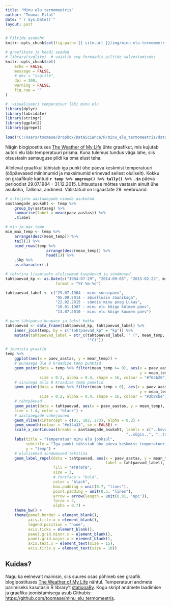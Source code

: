 ```yaml
---
title: "Minu elu termomeetris"
author: "Toomas Eilat"
date: "`r Sys.Date()`"
layout: post
---
```


```r
# Piltide asukoht
knitr::opts_chunk$set(fig.path='{{ site.url }}/img/minu-elu-termomeetris-')
```

```r
# graafikute ja koodi seaded
# library(svglite)  # vajalik svg formaadis piltide salvestamiseks
knitr::opts_chunk$set(
    echo = FALSE, 
    message = FALSE,
    # dev = "svglite",
    dpi = 300,
    warning = FALSE,
    fig.cap = ""
)
```

```r
#  visualiseeri temperatuur läbi minu elu
library(dplyr)
library(lubridate)
library(stringr)
library(ggplot2)
library(ggrepel)
 
load("C:/Users/toomase/Dropbox/DataScience/R/minu_elu_termomeetris/data/temp.Rdata")

```

Nägin blogipostituses [The Weather of My Life](http://livingwithdata.com/life_weather.html) ühte graafikut, mis kujutab autori elu läbi temperatuuri prisma. Kuna tulemus tundus väga lahe, siis otsustasin samsuguse pildi ka oma elust teha.

Alloleval graafikul tähistab iga punkt ühe päeva keskmist temperatuuri (ööpäevased miinimumid ja maksimumid erinevad sellest oluliselt). Kokku on graafikule kantud __`r temp %>% ungroup() %>% tally() %>% .$n`__ päeva perioodist 29.07.1984 - 31.12.2015. Lihtsustuse mõttes vaatasin ainult ühe asukoha, Tallinna, andmeid. Välistatud on liigaastate 29. veebruarid.

```r
# x-teljele aastaaegade nimede asukohad
aastaaegade_asukoht <- temp %>%
    group_by(aastaaeg) %>%
    summarise(label = mean(paev_aastas)) %>%
    .$label

# min ja max temp 
min_max_temp <- temp %>%
    arrange(desc(mean_temp)) %>%
    tail(1) %>%
    bind_rows(temp %>%
                  arrange(desc(mean_temp)) %>%
                  head(1)) %>%
    .$kp %>%
    as.character(.)

# tekstina lisamiseks olulisemad kuupäevad ja sündmused
tahtpaevad_kp <- as.Date(c("1984-07-29", "2014-09-05", "2015-02-22", min_max_temp), 
                      format = "%Y-%m-%d")

tahtpaevad_label <- c("29.07.1984 - minu sünnipäev",
                      "05.09.2014 - abiellusin Jaanikaga",
                      "22.02.2015 - sündis minu poeg Lukas",
                      "10.01.1987 - minu elu kõige külmem päev",
                      "13.07.2010 - minu elu kõige kuumem päev")

# pane tähtpäeva kuupäev ja tekst kokku
tahtpaevad <- data_frame(tahtpaevad_kp, tahtpaevad_label) %>%
    inner_join(temp, by = c("tahtpaevad_kp" = "kp")) %>%
    mutate(tahtpaevad_label = str_c(tahtpaevad_label, " (", mean_temp,
                                    "°C)"))

# joonista graafik
temp %>%
    ggplot(aes(x = paev_aastas, y = mean_temp)) +
    # punasega üle 0 kraadise temp punktid
    geom_point(data = temp %>% filter(mean_temp >= 0), aes(x = paev_aastas, 
                                                           y = mean_temp),
               size = 0.2, alpha = 0.4, shape = 16, colour = "#f03b20") +
    # sinisega alla 0 kraadise temp punktid
    geom_point(data = temp %>% filter(mean_temp < 0), aes(x = paev_aastas, 
                                                           y = mean_temp),
               size = 0.2, alpha = 0.4, shape = 16, colour = "#2b8cbe") +
    # tähtpäevad
    geom_point(data = tahtpaevad, aes(x = paev_aastas, y = mean_temp),
    size = 1.4, color = "black") +
    # aastaaegade vahejooned
    geom_vline(xintercept = c(91, 182, 273), alpha = 0.2) +
    geom_smooth(colour = "#e34a33", se = FALSE) +
    scale_x_continuous(breaks = aastaaegade_asukoht, labels = c("..kevad..", "..suvi..", 
                                                     "..sügis..", "..talv..")) +
    labs(title = "Temperatuur minu elu jooksul",
         subtitle = "Iga punkt tähistab ühe päeva keskmist temperatuuri Tallinnas perioodil 29.07.1984 - 31.12.2015",
         y = "temp") +
    # olulisemad sündumused tekstina
    geom_label_repel(data = tahtpaevad, aes(x = paev_aastas, y = mean_temp, 
                                            label = tahtpaevad_label), 
                     fill = "#f0f0f0",
                     size = 3,
                     # fontface = "bold",
                     color = "black",
                     box.padding = unit(0.7, "lines"),
                     point.padding = unit(0.5, "lines"),
                     arrow = arrow(length = unit(0.01, 'npc')),
                     force = 4,
                     alpha = 0.7) +
    theme_bw() +
    theme(panel.border = element_blank(),
          axis.title.x = element_blank(),
          legend.position = "none",
          axis.ticks = element_blank(),
          panel.grid.minor.x = element_blank(),
          panel.grid.major.x = element_blank(),
          axis.text.x = element_text(size = 15),
          axis.title.y = element_text(size = 10))
```

## Kuidas?
Nagu ka eelnevalt mainisin, siis suures osas põhineb see graafik blogipostituses [The Weather of My Life](http://livingwithdata.com/life_weather.html) nähtul. Temperatuuri andmete pärimiseks kasutasin R library't [stationaRy](https://github.com/rich-iannone/stationaRy). Kogu skript andmete laadimise ja graafiku joonistamisega asub Githubis: [https://github.com/toomase/minu_elu_termomeetris](https://github.com/toomase/minu_elu_termomeetris).